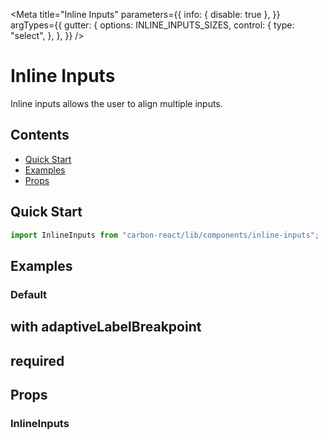 

<Meta
  title="Inline Inputs"
  parameters={{
    info: { disable: true },
  }}
  argTypes={{
    gutter: {
      options: INLINE_INPUTS_SIZES,
      control: {
        type: "select",
      },
    },
  }}
/>

# Inline Inputs

Inline inputs allows the user to align multiple inputs.

## Contents

- [Quick Start](#quick-start)
- [Examples](#examples)
- [Props](#props)

## Quick Start

```javascript
import InlineInputs from "carbon-react/lib/components/inline-inputs";
```

## Examples

### Default

<Canvas>
  <Story
    name="default"
    story={stories.Default}
  />
</Canvas>

## with adaptiveLabelBreakpoint

<Canvas>
  <Story
    name="with adaptiveLabelBreakpoint"
    story={stories.WithAdaptiveLabelBreakpoint}
  />
</Canvas>

## required

<Canvas>
  <Story name="required" story={stories.Required} />
</Canvas>

## Props

### InlineInputs

<StyledSystemProps of={InlineInputs} noHeader margin />
